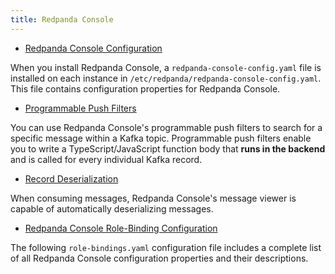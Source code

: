 ```yaml
---
title: Redpanda Console
---
```


<head>
    <meta name="title" content="Redpanda Console | Redpanda Docs"/>
    <meta name="description" content="Redpanda Console"/>
</head>

- [Redpanda Console Configuration](../console/config)

When you install Redpanda Console, a `redpanda-console-config.yaml` file is installed on each instance in `/etc/redpanda/redpanda-console-config.yaml`. This file contains configuration properties for Redpanda Console.

- [Programmable Push Filters](../console/programmable-push-filters)

You can use Redpanda Console's programmable push filters to search for a specific message within a Kafka topic.
Programmable push filters enable you to write a TypeScript/JavaScript function body that **runs in the backend** and is called for 
every individual Kafka record.

- [Record Deserialization](../console/record-deserialization)

When consuming messages, Redpanda Console's message viewer is capable of automatically deserializing messages.

- [Redpanda Console Role-Binding Configuration](../console/role-bindings)

The following `role-bindings.yaml` configuration file includes a complete list of all Redpanda Console configuration properties and their descriptions.
